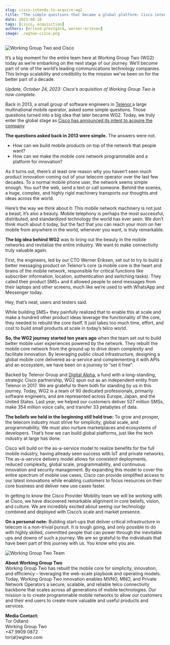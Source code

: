 ```yaml
---
slug: cisco-intends-to-acquire-wg2
title: "The simple questions that became a global platform: Cisco intends to acquire Working Group Two"
date: 2023-08-10
tags: [cisco, acquisition]
authors: [erlend-prestgard, werner-eriksen]
image: ./wgtwo-cisco.png
---
```



![Working Group Two and Cisco](wgtwo-cisco.png)


It’s a big moment for the entire team here at Working Group Two (WG2) today as we’re embarking on the next stage of our journey. We’ll become part of one of the world’s leading communications technology companies. This brings scalability and credibility to the mission we've been on for the better part of a decade.

<!--truncate-->

*Update, October 24, 2023: Cisco's acquisition of Working Group Two is now complete.*

Back in 2013, a small group of software engineers in [Telenor](https://www.telenor.com),a large multinational mobile operator, asked some simple questions. Those questions turned into a big idea that later became WG2. Today, we truly enter the global stage as [Cisco has announced its intent to acquire the company](https://blogs.cisco.com/news/cisco-announces-intent-to-acquire-working-group-two)

**The questions asked back in 2013 were simple.** The answers were not. 
 
* How can we build mobile products on top of the network that people want? 
* How can we make the mobile core network programmable and a platform for innovation? 
 
As it turns out, there’s at least one reason why you haven’t seen much product innovation coming out of your telecom operator over the last few decades. To a normal mobile phone user, the network seems simple enough. You surf the web, send a text or call someone. Behind the scenes, a huge, complex, and highly rigid machinery transports our thoughts and ideas across the world. 
 
Here’s the way we think about it: This mobile network machinery is not just a beast, it’s also a beauty. Mobile telephony is perhaps the most successful, distributed, and standardized technology the world has ever seen. We don’t think much about it today, but the fact that you can reach your mom on her mobile from anywhere in the world, whenever you want, is truly remarkable. 
 
**The big idea behind WG2** was to bring out the beauty in the mobile networks and revitalize the entire industry. We want to make connectivity truly valuable again.
 
First, the engineers, led by our CTO Werner Eriksen, set out to try to build a better messaging product on Telenor’s core (a mobile core is the heart and brains of the mobile network, responsible for critical functions like subscriber information, location, authentication and switching tasks). They called their product SMS+ and it allowed people to send messages from their laptops and other screens, much like we’re used to with WhatsApp and Messenger today. 
 
Hey, that’s neat, users and testers said. 
 
While building SMS+ they painfully realized that to enable this at scale and make a hundred other product ideas leverage the functionality of the core, they needed to rebuild the core itself. It just takes too much time, effort, and cost to build small products at scale in today’s telco world. 
 
**So, the WG2 journey started ten years ago** when the team set out to build better mobile user experiences powered by the network. They rebuilt the mobile core network from the ground up to drive down complexity and facilitate innovation. By leveraging public cloud infrastructure, designing a global mobile core delivered as-a-service and complementing it with APIs and an ecosystem, we have been on a journey to “set it free”. 
 
Backed by Telenor Group and [Digital Alpha](https://digitalalpha.net), a fund with a long-standing, strategic Cisco partnership, WG2 spun out as an independent entity from Telenor in 2017. We are grateful to them both for standing by us in this journey. Today, WG2 is a team of 90 dedicated professionals, primarily software engineers, and are represented across Europe, Japan, and the United States. Last year, we helped our customers deliver 527 million SMSs, make 354 million voice calls, and transfer 33 petabytes of data. 

**The beliefs we held in the beginning still hold true:** To grow and prosper, the telecom industry must strive for simplicity, global scale, and programmability. We must also nurture marketplaces and ecosystems of developers. That’s how we can build global platforms, just like the tech industry at large has done. 
 
Cisco will build on the as-a-service model to realize benefits for the full mobile industry, having already seen success with IoT and private networks. The as-a-service delivery model allows for consistent deployments, reduced complexity, global scale, programmability, and continuous innovation and security management. By expanding this model to cover the entire spectrum of mobile use cases, Cisco can provide simplified access to our latest innovations while enabling customers to focus resources on their core business and deliver new use cases faster.
 
In getting to know the Cisco Provider Mobility team we will be working with at Cisco, we have discovered remarkable alignment in core beliefs, vision, and culture. We are incredibly excited about seeing our technology combined and deployed with Cisco’s scale and market presence. 
 
**On a personal note:** Building start-ups that deliver critical infrastructure in telecom is a non-trivial pursuit. It is tough going, and only possible to do with highly skilled, committed people that can power through the inevitable ups and downs of such a journey. We are so grateful to the individuals that have been part of this journey with us. You know who you are. 

![Working Group Two Team](wgtwo-team.jpg)

**About Working Group Two**  
Working Group Two has rebuilt the mobile core for simplicity, innovation, and efficiency – leveraging the web-scale playbook and operating models. Today, Working Group Two innovation enables MVNO, MNO, and Private Network Operators a secure, scalable, and reliable telco connectivity backbone that scales across all generations of mobile technologies. Our mission is to create programmable mobile networks to allow our customers and their end users to create more valuable and useful products and services. 

**Media Contact:**  
Tor Odland  
Working Group Two  
+47 9909 0872  
tor(at)wgtwo.com  
